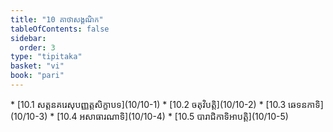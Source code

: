 ```yaml
---
title: "10 គាថាសង្គណិក"
tableOfContents: false
sidebar:
  order: 3
type: "tipitaka"
basket: "vi"
book: "pari"
---
```



<DynamicBreadcrumb />



<TableOfContents book="pari" section="10">
* [10.1 សត្តនគរេសុបញ្ញត្តសិក្ខាបទ](10/10-1)
* [10.2 ចតុវិបត្តិ](10/10-2)
* [10.3 ឆេទនកាទិ](10/10-3)
* [10.4 អសាធារណាទិ](10/10-4)
* [10.5 បារាជិកាទិអាបត្តិ](10/10-5)
</TableOfContents>
